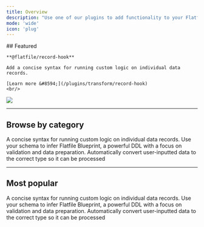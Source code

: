 ```yaml
---
title: Overview
description: "Use one of our plugins to add functionality to your Flatfile data engine."
mode: 'wide'
icon: 'plug'
---
```


<div className="grid sm:grid-cols-6 gap-x-4 flex" style={{alignItems: 'flex-end', marginBottom: '-3em'}}>
  <div className="col-span-3">
    ## Featured

    **@flatfile/record-hook**

    Add a concise syntax for running custom logic on individual data records.

    [Learn more &#8594;](/plugins/transform/record-hook)
    <br/>
  </div>
  <div className="hidden sm:block col-span-3">
    <div className="hidden sm:block col-span-3">
        <img src="/images/homepage.png" className="m-0"/>
    </div>
  </div>
</div>

***

## Browse by category

<CardGroup cols={3}>
  <Card title="extractors" href="../plugins/extractors/" icon="npm" >
  A concise syntax for running custom logic on individual data records.
  </Card>
  <Card title="schemas" href="../plugins/schemas/" icon="npm">
  Use your schema to infer Flatfile Blueprint, a powerful DDL with a focus on validation and data preparation.
  </Card>
  <Card title="transformations" href="../plugins/transformations/" icon="npm">
  Automatically convert user-inputted data to the correct type so it can be processed
  </Card>
</CardGroup>

***

## Most popular

<CardGroup cols={3}>
  <Card title="record-hook" href="../plugins/transform/record-hook" icon="npm" >
  A concise syntax for running custom logic on individual data records.
  </Card>
  <Card title="json-schema" href="../schemas/json-schema" icon="clock">
  Use your schema to infer Flatfile Blueprint, a powerful DDL with a focus on validation and data preparation.
  </Card>
  <Card title="autocast" href="../plugins/transform/autocast" icon="clock">
  Automatically convert user-inputted data to the correct type so it can be processed
  </Card>
</CardGroup>
